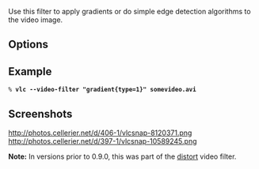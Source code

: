 {{Image requested}}
{{Module|name=gradient|type=Video filter|first_version=0.9.0|description=apply gradients and edge detection filters}}

Use this filter to apply gradients or do simple edge detection algorithms to the video image.

== Options ==
{{Option
|name=gradient-mode
|value=string
|default=gradient
|description=One of "gradient", "edge" or "hough".
}}

{{Option
|name=gradient-type
|value=integer
|default=0
|description=0 to discard colors, 1 to keep colors.
}}

{{Option
|name=gradient-cartoon
|default=enabled
|description=Apply a cartoon effect.
}}

== Example ==
 % '''vlc --video-filter "gradient{type=1}" somevideo.avi'''

== Screenshots ==
http://photos.cellerier.net/d/406-1/vlcsnap-8120371.png
http://photos.cellerier.net/d/397-1/vlcsnap-10589245.png

'''Note:''' In versions prior to 0.9.0, this was part of the [[Documentation:Modules/distort|distort]] video filter.

{{Documentation footer}}